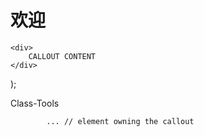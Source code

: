 # 欢迎


    <div>
        CALLOUT CONTENT
    </div>
);

<Callout isOpen={true} content={qwqw} >
   Class-Tools
</Callout>

<Callout isOpen={true} content={qwqw} >

 

            ... // element owning the callout
 
</Callout>
